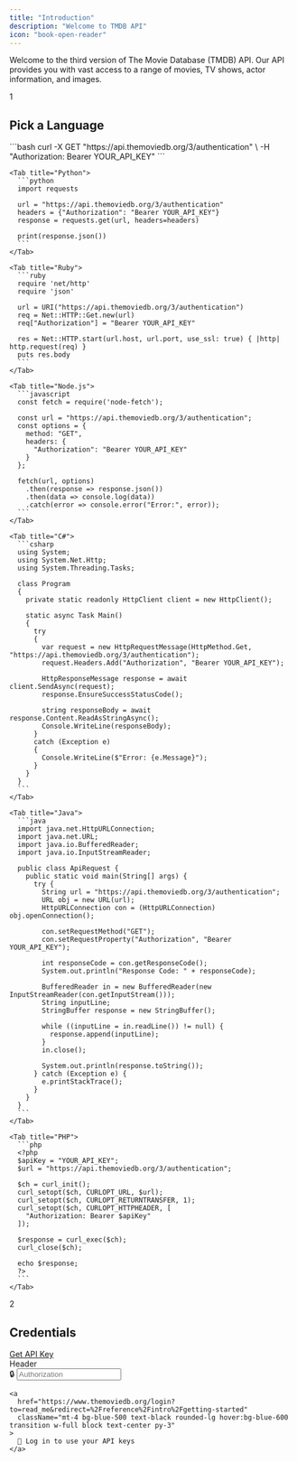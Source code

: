 ```yaml
---
title: "Introduction"
description: "Welcome to TMDB API"
icon: "book-open-reader"
---
```


Welcome to the third version of The Movie Database (TMDB) API. Our API provides you with vast access to a range of movies, TV shows, actor information, and images.

<Card>
  <div className="flex items-center gap-4 mb-4">
    <div className="p-2 rounded-full text-black dark:text-white">1</div>
    <h2 className="text-xl font-semibold text-black dark:text-white">Pick a Language</h2>
  </div>

  <Tabs>
    <Tab title="Shell">
      ```bash
      curl -X GET "https://api.themoviedb.org/3/authentication" \
        -H "Authorization: Bearer YOUR_API_KEY"
      ```
    </Tab>

    <Tab title="Python">
      ```python
      import requests

      url = "https://api.themoviedb.org/3/authentication"
      headers = {"Authorization": "Bearer YOUR_API_KEY"}
      response = requests.get(url, headers=headers)

      print(response.json())
      ```
    </Tab>

    <Tab title="Ruby">
      ```ruby
      require 'net/http'
      require 'json'

      url = URI("https://api.themoviedb.org/3/authentication")
      req = Net::HTTP::Get.new(url)
      req["Authorization"] = "Bearer YOUR_API_KEY"

      res = Net::HTTP.start(url.host, url.port, use_ssl: true) { |http| http.request(req) }
      puts res.body
      ```
    </Tab>

    <Tab title="Node.js">
      ```javascript
      const fetch = require('node-fetch');

      const url = "https://api.themoviedb.org/3/authentication";
      const options = {
        method: "GET",
        headers: {
          "Authorization": "Bearer YOUR_API_KEY"
        }
      };

      fetch(url, options)
        .then(response => response.json())
        .then(data => console.log(data))
        .catch(error => console.error("Error:", error));
      ```
    </Tab>

    <Tab title="C#">
      ```csharp
      using System;
      using System.Net.Http;
      using System.Threading.Tasks;

      class Program
      {
        private static readonly HttpClient client = new HttpClient();

        static async Task Main()
        {
          try
          {
            var request = new HttpRequestMessage(HttpMethod.Get, "https://api.themoviedb.org/3/authentication");
            request.Headers.Add("Authorization", "Bearer YOUR_API_KEY");

            HttpResponseMessage response = await client.SendAsync(request);
            response.EnsureSuccessStatusCode();

            string responseBody = await response.Content.ReadAsStringAsync();
            Console.WriteLine(responseBody);
          }
          catch (Exception e)
          {
            Console.WriteLine($"Error: {e.Message}");
          }
        }
      }
      ```
    </Tab>

    <Tab title="Java">
      ```java
      import java.net.HttpURLConnection;
      import java.net.URL;
      import java.io.BufferedReader;
      import java.io.InputStreamReader;

      public class ApiRequest {
        public static void main(String[] args) {
          try {
            String url = "https://api.themoviedb.org/3/authentication";
            URL obj = new URL(url);
            HttpURLConnection con = (HttpURLConnection) obj.openConnection();

            con.setRequestMethod("GET");
            con.setRequestProperty("Authorization", "Bearer YOUR_API_KEY");

            int responseCode = con.getResponseCode();
            System.out.println("Response Code: " + responseCode);

            BufferedReader in = new BufferedReader(new InputStreamReader(con.getInputStream()));
            String inputLine;
            StringBuffer response = new StringBuffer();

            while ((inputLine = in.readLine()) != null) {
              response.append(inputLine);
            }
            in.close();

            System.out.println(response.toString());
          } catch (Exception e) {
            e.printStackTrace();
          }
        }
      }
      ```
    </Tab>

    <Tab title="PHP">
      ```php
      <?php
      $apiKey = "YOUR_API_KEY";
      $url = "https://api.themoviedb.org/3/authentication";

      $ch = curl_init();
      curl_setopt($ch, CURLOPT_URL, $url);
      curl_setopt($ch, CURLOPT_RETURNTRANSFER, 1);
      curl_setopt($ch, CURLOPT_HTTPHEADER, [
        "Authorization: Bearer $apiKey"
      ]);

      $response = curl_exec($ch);
      curl_close($ch);

      echo $response;
      ?>
      ```
    </Tab>
  </Tabs>
</Card>

<Card>
  <div className="flex items-center gap-4 mb-4">
    <div className="p-2 rounded-full text-black dark:text-white">2</div>
    <h2 className="text-xl font-semibold text-black dark:text-white">Credentials</h2>
  </div>

  <div className="text-center">
    <a
      href="https://www.themoviedb.org/login?to=read_me&redirect=%2Freference%2Fintro%2Fgetting-started"
      className="block w-full py-3 bg-blue-500 text-white font-bold text-lg text-center no-underline rounded-md transition duration-300 hover:bg-blue-600"
    >
      Get API Key
    </a>
  </div>

  <div className="p-4 dark:bg-purple-800 rounded-lg w-full mt-4">
    <label className="font-semibold text-sm mb-2 block">Header</label>
    <div className="relative w-full">
      <span className="absolute inset-y-0 left-2 flex items-center text-gray-500">🔒</span>
      <input
        type="text"
        placeholder="Authorization"
        className="pl-10 pr-4 py-3 w-full border rounded-lg focus:outline-none"
      />
    </div>

    <a
      href="https://www.themoviedb.org/login?to=read_me&redirect=%2Freference%2Fintro%2Fgetting-started"
      className="mt-4 bg-blue-500 text-black rounded-lg hover:bg-blue-600 transition w-full block text-center py-3"
    >
      🔑 Log in to use your API keys
    </a>
  </div>
</Card>
